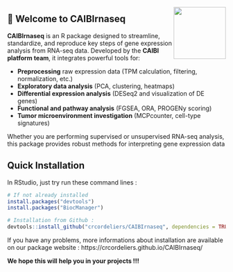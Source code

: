 <img src="man/figures/CAIBI.png" align="right" alt="" width="120" />

## 🎯 Welcome to CAIBIrnaseq 

**CAIBIrnaseq** is an R package designed to streamline, standardize, and reproduce key steps of gene expression analysis from RNA-seq data. Developed by the **CAIBI platform team**, it integrates powerful tools for:

- **Preprocessing** raw expression data (TPM calculation, filtering, normalization, etc.)  
- **Exploratory data analysis** (PCA, clustering, heatmaps)
- **Differential expression analysis** (DESeq2 and visualization of DE genes)  
- **Functional and pathway analysis** (FGSEA, ORA, PROGENy scoring)  
- **Tumor microenvironment investigation** (MCPcounter, cell-type signatures)  

Whether you are performing supervised or unsupervised RNA-seq analysis, this package provides robust methods for interpreting gene expression data  
 

## Quick Installation

In RStudio, just try run these command lines :

```r
# If not already installed
install.packages("devtools")
install.packages("BiocManager")

# Installation from Github : 
devtools::install_github("crcordeliers/CAIBIrnaseq", dependencies = TRUE)
```

If you have any problems, more informations about installation are available on our package website : 
https://crcordeliers.github.io/CAIBIrnaseq/

**We hope this will help you in your projects !!!**
 

